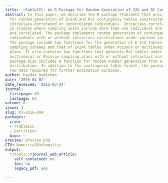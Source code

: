 ```yaml
---
title: 'rTableICC: An R Package for Random Generation of 22K and RC Contingency Tables'
abstract: In this paper, we describe the R package rTableICC that provides an interface
  for random generation of 2×2×K and R×C contingency tables constructed over either
  intraclass-correlated or uncorrelated individuals. Intraclass correlations arise
  in studies where sampling units include more than one individual and these individuals
  are correlated. The package implements random generation of contingency tables over
  individuals with or without intraclass correlations under various sampling plans.
  The package include two functions for the generation of K 2×2 tables over product-multinomial
  sampling schemes and that of 2×2×K tables under Poisson or multinomial sampling
  plans. It also contains two functions that generate R×C tables under product-multinomial,
  multinomial or Poisson sampling plans with or without intraclass correlations. The
  package also includes a function for random number generation from a given probability
  distribution. In addition to the contingency table format, the package also provides
  raw data required for further estimation purposes.
author: Haydar Demirhan
date: '2016-04-02'
date_received: '2015-03-24'
journal:
  firstpage: 48
  lastpage: 63
volume: 8
issue: 1
slug: RJ-2016-004
packages:
  cran:
  - rTableICC
  - partitions
  bioc: ~
preview: preview.png
CTV: NumericalMathematics
output:
  rjtools::rjournal_web_article:
    self_contained: no
    toc: no
    legacy_pdf: yes

---
```

